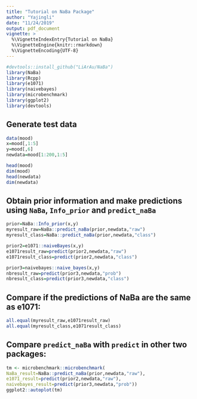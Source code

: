 ```yaml
---
title: "Tutorial on NaBa Package"
author: "Yajingli"
date: "11/24/2019"
output: pdf_document
vignette: >
  %\VignetteIndexEntry{Tutorial on NaBa}
  %\VignetteEngine{knitr::rmarkdown}
  %\VignetteEncoding{UTF-8}
---
```


```r
#devtools::install_github("LiArAu/NaBa")
library(NaBa)
library(Rcpp)
library(e1071)
library(naivebayes)
library(microbenchmark)
library(ggplot2)
library(devtools)
```

## Generate test data 

```r
data(mood)
x=mood[,1:5]
y=mood[,6]
newdata=mood[1:200,1:5]
```

```r
head(mood)
dim(mood)
head(newdata)
dim(newdata)
```

## Obtain prior information and make predictions using `NaBa`, `Info_prior` and `predict_naBa`

```r
prior=NaBa::Info_prior(x,y)
myresult_raw=NaBa::predict_naBa(prior,newdata,"raw")
myresult_class=NaBa::predict_naBa(prior,newdata,"class")

prior2=e1071::naiveBayes(x,y)
e1071result_raw=predict(prior2,newdata,"raw")
e1071result_class=predict(prior2,newdata,"class")

prior3=naivebayes::naive_bayes(x,y)
nbresult_raw=predict(prior3,newdata,"prob")
nbresult_class=predict(prior3,newdata,"class")
```

## Compare if the predictions of NaBa are the same as e1071:

```r
all.equal(myresult_raw,e1071result_raw)
all.equal(myresult_class,e1071result_class)
```

## Compare `predict_naBa` with `predict` in other two packages:

```r
tm <- microbenchmark::microbenchmark(
NaBa_result=NaBa::predict_naBa(prior,newdata,"raw"),
e1071_result=predict(prior2,newdata,"raw"),
naivebayes_result=predict(prior3,newdata,"prob"))
ggplot2::autoplot(tm)
```

